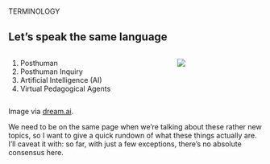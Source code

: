 #  {#terminology data-menu-title="Terminology" background="#9EABAE" background-image="assets/lab.png" background-size="35%" background-position="right 5% top 5%"}

[TERMINOLOGY]{.r-fit-text}

## Let's speak the same language

::: columns
::: {.column width="65%"}
::: incremental
1.  Posthuman
2.  Posthuman Inquiry
3.  Artificial Intelligence (AI)
4.  Virtual Pedagogical Agents
:::
:::

::: {.column width="35%"}
![](assets/terminology.jpg)
:::
:::

::: attribution
Image via [dream.ai](https://dream.ai).
:::

::: notes
We need to be on the same page when we're talking about these rather new topics, so I want to give a quick rundown of what these things actually are. I'll caveat it with: so far, with just a few exceptions, there's no absolute consensus here.
:::
